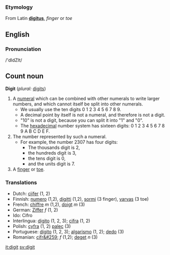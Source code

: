 ===Etymology===
From Latin '''[[digitus]]''', ''finger'' or ''toe''

==English==

===Pronunciation===
/'dIdZIt/

==Count noun==
'''Digit'''  (''plural:'' [[digits]])
# A [[numeral]] which can be combined with other numerals to write larger numbers, and which cannot itself be split into other numerals.
#* We usually use the ten digits 0 1 2 3 4 5 6 7 8 9.
#* A decimal point by itself is not a numeral, and therefore is not a digit.
#* "10" is not a digit, because you can split it into "1" and "0".
#* The [[hexadecimal]] number system has sixteen digits: 0 1 2 3 4 5 6 7 8 9 A B C D E F. 
# The number represented by such a numeral.
#* For example, the number 2307 has four digits:
#** The thousands digit is 2,
#** the hundreds digit is 3,
#** the tens digit is 0,
#** and the units digit is 7.
# A [[finger]] or [[toe]].

===Translations===
*Dutch: [[cijfer]] (1, 2)
*Finnish: [[numero]] (1,2), [[digitti]] (1,2), [[sormi]] (3 finger), [[varvas]] (3 toe)
*French: [[chiffre]] ''m'' (1,2), [[doigt]] ''m'' (3)
*German: [[Ziffer]] ''f'' (1, 2)
*Ido: Cifro
*Interlingua: [[digito]] (1, 2, 3); [[cifra]] (1, 2)
*Polish: [[cyfra]] (1, 2) [[palec]] (3)
*Portuguese: [[dígito]] (1, 2, 3); [[algarismo]] (1, 2); [[dedo]] (3)
*Romanian: [[cifr&#259;]] ''f'' (1,2); [[deget]] ''n'' (3)

[[it:digit]]
[[sv:digit]]
